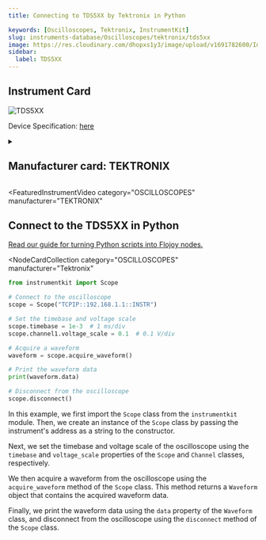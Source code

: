 ```yaml
---
title: Connecting to TDS5XX by Tektronix in Python

keywords: [Oscilloscopes, Tektronix, InstrumentKit]
slug: instruments-database/Oscilloscopes/tektronix/tds5xx
image: https://res.cloudinary.com/dhopxs1y3/image/upload/v1691782600/Instruments/Oscilloscopes/TDS5XX/TDS5XX.jpg
sidebar:
  label: TDS5XX
---
```



## Instrument Card

![TDS5XX](https://res.cloudinary.com/dhopxs1y3/image/upload/v1691782600/Instruments/Oscilloscopes/TDS5XX/TDS5XX.jpg)

Device Specification: [here](/instruments-database/all-instruments)

<details style={{ marginTop: "15px"}}>
<summary><h2 style={{display:'inline'}}>Manufacturer card: TEKTRONIX</h2></summary>

![TEKTRONIX](https://res.cloudinary.com/dhopxs1y3/image/upload/v1692806108/Instruments/Vendor%20Logos/Tektronix.png)

Tektronix, Inc., historically widely known as Tek, is an American company best known for manufacturing test and measurement devices such as [oscilloscopes](https://en.wikipedia.org/wiki/Oscilloscope), [logic analyzers](https://en.wikipedia.org/wiki/Logic_analyzer), and video and mobile test protocol equipment.

- Headquarters: USA
- Yearly Revenue (millions, USD): 5800
- Vendor Website: [here](https://www.tek.com/en)

</details>


<FeaturedInstrumentVideo
  category="OSCILLOSCOPES"
  manufacturer="TEKTRONIX"
></FeaturedInstrumentVideo>

## Connect to the TDS5XX in Python

[Read our guide for turning Python scripts into Flojoy nodes.](https://docs.flojoy.ai/contribution/blocks/custom-flojoy-block/)


<Tabs>
<TabItem value="Flojoy" label="Flojoy" className="flojoy-instrument-tabs">

<NodeCardCollection
  category="OSCILLOSCOPES"
  manufacturer="Tektronix"
></NodeCardCollection>

</TabItem>
<TabItem value="InstrumentKit" label="InstrumentKit">

```python
from instrumentkit import Scope

# Connect to the oscilloscope
scope = Scope("TCPIP::192.168.1.1::INSTR")

# Set the timebase and voltage scale
scope.timebase = 1e-3  # 1 ms/div
scope.channel1.voltage_scale = 0.1  # 0.1 V/div

# Acquire a waveform
waveform = scope.acquire_waveform()

# Print the waveform data
print(waveform.data)

# Disconnect from the oscilloscope
scope.disconnect()
```

In this example, we first import the `Scope` class from the `instrumentkit` module. Then, we create an instance of the `Scope` class by passing the instrument's address as a string to the constructor.

Next, we set the timebase and voltage scale of the oscilloscope using the `timebase` and `voltage_scale` properties of the `Scope` and `Channel` classes, respectively.

We then acquire a waveform from the oscilloscope using the `acquire_waveform` method of the `Scope` class. This method returns a `Waveform` object that contains the acquired waveform data.

Finally, we print the waveform data using the `data` property of the `Waveform` class, and disconnect from the oscilloscope using the `disconnect` method of the `Scope` class.

</TabItem>
</Tabs>
